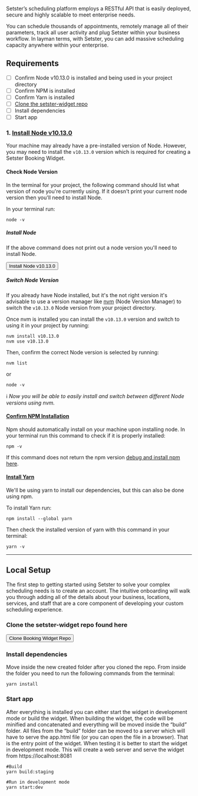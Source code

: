 
Setster’s scheduling platform employs a RESTful API that is easily deployed, secure and highly scalable to meet enterprise needs.

You can schedule thousands of appointments, remotely manage all of their parameters, track all user activity and plug Setster within your business workflow. In layman terms, with Setster, you can add massive scheduling capacity anywhere within your enterprise.

## Requirements

-   [ ] Confirm Node v10.13.0 is installed and being used in your project directory
-   [ ] Confirm NPM is installed
-   [ ] Confirm Yarn is installed
-   [ ] [Clone the setster-widget repo](https://github.com/boxador/setster-widget)
-   [ ] Install dependencies
-   [ ] Start app

### __1. [Install Node v10.13.0](https://nodejs.org/en/blog/release/v10.13.0/)__   
Your machine may already have a pre-installed version of Node. However, you may need to install the `v10.13.0` version which is required for creating a Setster Booking Widget.

#### Check Node Version
In the terminal for your project, the following command should list what version of node you're currently using. If it doesn't print your current node version then you'll need to install Node.

In your terminal run:
```
node -v
```

##### Install Node
If the above command does not print out a node version you'll need to install Node.

<button name="button" onclick="window.location.href='https://nodejs.org/en/blog/release/v10.13.0/'" class="setster-btn">Install Node v10.13.0</button>

##### Switch Node Version
If you already have Node installed, but it's the not right version it's advisable to use a version manager like [nvm](https://github.com/nvm-sh/nvm/blob/master/README.md) (Node Version Manager) to switch the `v10.13.0` Node version from your project directory.

Once nvm is installed you can install the `v10.13.0` version and switch to using it in your project by running:
```
nvm install v10.13.0
nvm use v10.13.0
```
Then, confirm the correct Node version is selected by running:
```
nvm list
```
or
```
node -v
```

ℹ _Now you will be able to easily install and switch between different Node versions using nvm._


#### [Confirm NPM Installation](https://www.npmjs.com/get-npm)
Npm should automatically install on your machine upon installing node. In your terminal run this command to check if it is properly installed:
```
npm -v
```
If this command does not return the npm version [debug and install npm here](https://www.npmjs.com/get-npm).

#### [Install Yarn](https://classic.yarnpkg.com/en/docs/install/#mac-stable)
We'll be using yarn to install our dependencies, but this can also be done using npm.

To install Yarn run:
```
npm install --global yarn
```

Then check the installed version of yarn with this command in your terminal:
```
yarn -v
```

***

## Local Setup

The first step to getting started using Setster to solve your complex scheduling needs is to create an account. The intuitive onboarding will walk you through adding all of the details about your business, locations, services, and staff that are a core component of developing your custom scheduling experience.

### Clone the setster-widget repo found here
<button name="button" onclick="window.location.href='https://github.com/boxador/setster-widget'" class="setster-btn">Clone Booking Widget Repo</button>

### Install dependencies
Move inside the new created folder after you cloned the repo. From inside the folder you need to run the following commands from the terminal:
```
yarn install
```

### Start app
After everything is installed you can either start the widget in development mode or build the widget. When building the widget, the code will be minified and concatenated and everything will be moved inside the “build” folder. All files from the “build” folder can be moved to a server which will have to serve the app.html file (or you can open the file in a browser). That is the entry point of the widget. When testing it is better to start the widget in development mode. This will create a web server and serve the widget from https://localhost:8081

```
#Build
yarn build:staging
 
#Run in development mode
yarn start:dev
```
